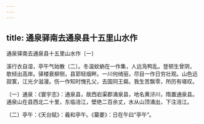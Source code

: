 ```yaml
---
---
---
```

title: 通泉驿南去通泉县十五里山水作
---



通泉驿南去通泉县十五里山水作〔一〕


溪行衣自湿，亭午气始散〔二〕。冬温蚊蚋在一作集，人远凫鸭乱。登顿生曾阴，欹倾出高岸。驿楼衰柳侧，县郭轻烟畔。一川何绮丽，尽目一作日穷壮观。山色远寂寞，江光夕滋漫。伤一作知时愧孔父，去国同王粲。我生苦飘零，所历有嗟叹。

〔一〕通泉：《寰宇志》：通泉县，故西宕渠郡涌泉县，地名黄浒川，隋置通泉县。通泉山在县西北二十里，东临涪江，壁绝二百余丈，水从山顶涌出，下注涪江。

〔二〕亭午：《天台赋》：羲和亭午。《纂要》：日在午曰“亭午”。
